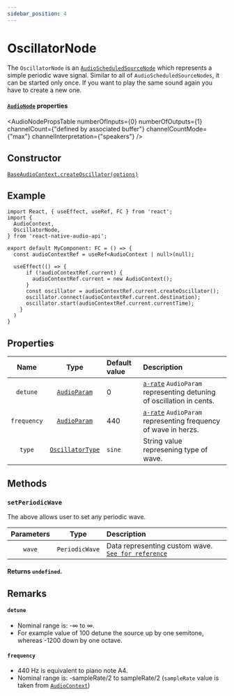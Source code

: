 ```yaml
---
sidebar_position: 4
---
```



# OscillatorNode

The `OscillatorNode` is an [`AudioScheduledSourceNode`](/sources/audio-scheduled-source-node) which represents a simple periodic wave signal.
Similar to all of `AudioScheduledSourceNodes`, it can be started only once. If you want to play the same sound again you have to create a new one.

#### [`AudioNode`](/core/audio-node#read-only-properties) properties

<AudioNodePropsTable numberOfInputs={0} numberOfOutputs={1} channelCount={"defined by associated buffer"} channelCountMode={"max"} channelInterpretation={"speakers"} />

## Constructor

[`BaseAudioContext.createOscillator(options)`](/core/base-audio-context#createoscillator)

## Example

```tsx
import React, { useEffect, useRef, FC } from 'react';
import {
  AudioContext,
  OscillatorNode,
} from 'react-native-audio-api';

export default MyComponent: FC = () => {
  const audioContextRef = useRef<AudioContext | null>(null);

  useEffect(() => {
      if (!audioContextRef.current) {
        audioContextRef.current = new AudioContext();
      }
      const oscillator = audioContextRef.current.createOscillator();
      oscillator.connect(audioContextRef.current.destination);
      oscillator.start(audioContextRef.current.currentTime);
    }
  )
}
```

## Properties

| Name | Type | Default value | Description |
| :----: | :----: | :-------- | :------- |
| `detune` <ReadOnly /> | [`AudioParam`](/core/audio-param) | 0 |[`a-rate`](/core/audio-param#a-rate-vs-k-rate) `AudioParam` representing detuning of oscillation in cents. |
| `frequency` <ReadOnly /> | [`AudioParam`](/core/audio-param) | 440 | [`a-rate`](/core/audio-param#a-rate-vs-k-rate) `AudioParam` representing frequency of wave in herzs. |
| `type` | [`OscillatorType`](/types/oscillator-type)| `sine` | String value represening type of wave. |

## Methods

### `setPeriodicWave`

The above allows user to set any periodic wave.

| Parameters | Type | Description |
| :---: | :---: | :---- |
| `wave` | `PeriodicWave` | Data representing custom wave. [`See for reference`](/core/base-audio-context#createperiodicwave) |

#### Returns `undefined`.

## Remarks

#### `detune`
- Nominal range is: -∞ to ∞.
- For example value of 100 detune the source up by one semitone, whereas -1200 down by one octave.

#### `frequency`
- 440 Hz is equivalent to piano note A4.
- Nominal range is: -sampleRate/2 to sampleRate/2 (`sampleRate` value is taken from [`AudioContext`](/core/base-audio-context#properties))
